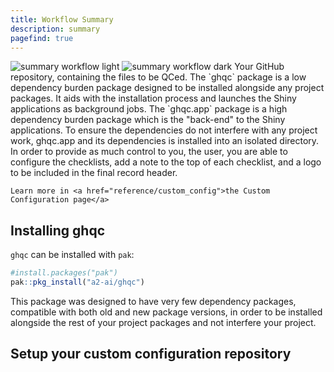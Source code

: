 ```yaml
---
title: Workflow Summary
description: summary
pagefind: true
---
```




<Image src={workflow_summary_light} className="dark:sl-hidden" alt="summary workflow light"/>
<Image src={workflow_summary_dark} className="light:sl-hidden" alt="summary workflow dark"/> 

<Card title="Project Files" icon="github">
    Your GitHub repository, containing the files to be QCed.
</Card>
<Card title="The ghqc r package" icon="add-document">
    The `ghqc` package is a low dependency burden package designed to be installed alongside any project packages.
    It aids with the installation process and launches the Shiny applications as background jobs.
</Card>
<Card title="The ghqc.app r package" icon="add-document">
    The `ghqc.app` package is a high dependency burden package which is the "back-end" to the Shiny applications.
    To ensure the dependencies do not interfere with any project work, ghqc.app and its dependencies is installed into an isolated directory.
</Card>
<Card title="Custom Configuration" icon="information">
    In order to provide as much control to you, the user, you are able to configure the checklists, add a note to the top of each checklist, and a logo to be included in the final record header.
    
    Learn more in <a href="reference/custom_config">the Custom Configuration page</a>
</Card>

## Installing ghqc

`ghqc` can be installed with `pak`:

```r
#install.packages("pak")
pak::pkg_install("a2-ai/ghqc")
```

This package was designed to have very few dependency packages, compatible with both old and new package versions, 
in order to be installed alongside the rest of your project packages and not interfere your project.

## Setup your custom configuration repository

